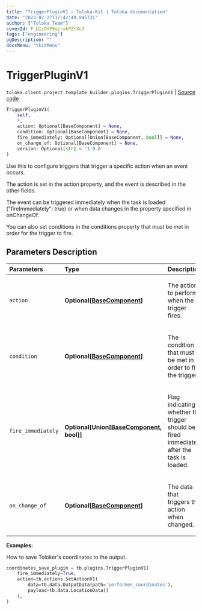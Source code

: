 ```yaml
---
title: "TriggerPluginV1 — Toloka-Kit | Toloka documentation"
date: "2023-02-27T17:42:49.945731"
author: ["Toloka Team"]
coverId: F_bIcOYF9yjrxkPZrXc3
tags: ["engineering"]
ogDescription: ""
docsMenu: "tkitMenu"
---
```


# TriggerPluginV1
`toloka.client.project.template_builder.plugins.TriggerPluginV1` | [Source code](https://github.com/Toloka/toloka-kit/blob/v1.1.4/src/client/project/template_builder/plugins.py#L137)

```python
TriggerPluginV1(
    self,
    *,
    action: Optional[BaseComponent] = None,
    condition: Optional[BaseComponent] = None,
    fire_immediately: Optional[Union[BaseComponent, bool]] = None,
    on_change_of: Optional[BaseComponent] = None,
    version: Optional[str] = '1.0.0'
)
```

Use this to configure triggers that trigger a specific action when an event occurs.

The action is set in the action property, and the event is described in the other fields.

The event can be triggered immediately when the task is loaded ("fireImmediately": true) or when data changes in
the property specified in onChangeOf.

You can also set conditions in the conditions property that must be met in order for the trigger to fire.

## Parameters Description

| Parameters | Type | Description |
| :----------| :----| :-----------|
`action`|**Optional\[[BaseComponent](/docs/toloka-kit/reference/toloka.client.project.template_builder.base.BaseComponent)\]**|<p>The action to perform when the trigger fires.</p>
`condition`|**Optional\[[BaseComponent](/docs/toloka-kit/reference/toloka.client.project.template_builder.base.BaseComponent)\]**|<p>The condition that must be met in order to fire the trigger.</p>
`fire_immediately`|**Optional\[Union\[[BaseComponent](/docs/toloka-kit/reference/toloka.client.project.template_builder.base.BaseComponent), bool\]\]**|<p>Flag indicating whether the trigger should be fired immediately after the task is loaded.</p>
`on_change_of`|**Optional\[[BaseComponent](/docs/toloka-kit/reference/toloka.client.project.template_builder.base.BaseComponent)\]**|<p>The data that triggers the action when changed.</p>

**Examples:**

How to save Toloker's coordinates to the output.

```python
coordinates_save_plugin = tb.plugins.TriggerPluginV1(
    fire_immediately=True,
    action=tb.actions.SetActionV1(
        data=tb.data.OutputData(path='performer_coordinates'),
        payload=tb.data.LocationData()
    ),
)
```